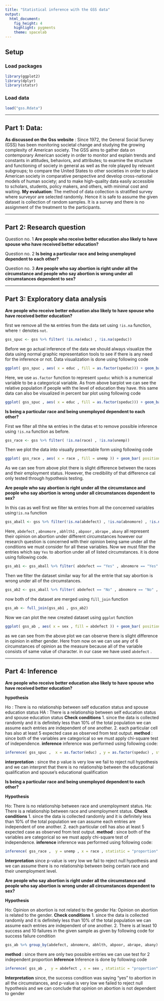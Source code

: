---
title: "Statistical inference with the GSS data"
output: 
  html_document: 
    fig_height: 4
    highlight: pygments
    theme: spacelab
---

## Setup

### Load packages

```{r load-packages, message = FALSE}
library(ggplot2)
library(dplyr)
library(statsr)
```

### Load data


```{r load-data}
load("gss.Rdata")
```



* * *

## Part 1: Data:
**As discussed on the Gss website** : Since 1972, the General Social Survey (GSS) has been monitoring societal change and studying the growing complexity of American society. The GSS aims to gather data on contemporary American society in order to monitor and explain trends and constants in attitudes, behaviors, and attributes; to examine the structure and functioning of society in general as well as the role played by relevant subgroups; to compare the United States to other societies in order to place American society in comparative perspective and develop cross-national models of human society; and to make high-quality data easily accessible to scholars, students, policy makers, and others, with minimal cost and waiting.
**My evaluation**: The method of data collection is stratified survey where surveyor are selected randomly. Hence it is safe to assume the given dataset is collection of random samples.
It is a survey and there is no assignment of the treatment to the participants.

* * *

## Part 2: Research question

Question no. 1 **Are people who receive better education also likely to have spouse who have received better education?**


Question no. 2 **Is being a particular race and being unemployed dependent to each other?**


Question no. 3 **Are people who say abortion is right under all the circumstance and people who say abortion is wrong under all circumstances dependent to sex?**


* * *


## Part 3: Exploratory data analysis
**Are people who receive better education also likely to have spouse who have received better education?**

first we remove all the `NA` entries from the data set using `!is.na` function, where `!` denotes `not`.
```{r}
gss_spuc <- gss %>% filter( !is.na(educ) , !is.na(speduc))
```
Before we go actual inference of the data we should always visualize the data using normal graphic representation tools to see if there is any need for the inference or not. Data visualization is done using following code
```{r}
ggplot( gss_spuc , aes( x = educ , fill = as.factor(speduc))) + geom_bar( position = "stack" ,  stat = "count" )
```
Here, we use `as.factor` function to represent `speduc` which is a numerical variable to be a categorical variable. As from above barplot we can see the relative population if people with the level of education they have. this same data can also be visualized in percent bar plot using following code
```{r}
ggplot( gss_spuc , aes( x = educ , fill = as.factor(speduc))) + geom_bar( position = "fill" ,  stat = "count" )
```


**Is being a particular race and being unemployed dependent to each other?**

First we filter all thhe `NA` entries in the datas et to remove possible inference using `!is.na` function as before.
```{r}
gss_race <- gss %>% filter( !is.na(race) , !is.na(unemp))
```
Then we plot the data into visually presentable form using following code
```{r}
ggplot( gss_race , aes( x = race , fill = unemp )) + geom_bar( position = "fill" , stat = "count")
```
As we can see from above plot there is slight difference between the races and their employment status. However, the credibility of that difference cal only tested through hypothesis testing.



**Are people who say abortion is right under all the circumstance and people who say abortion is wrong under all circumstances dependent to sex?**


In this cas as well first we filter `NA` entries from all the concerned variables using`!is.na` function
```{r}
gss_aball <- gss %>% filter(!is.na(abdefect) , !is.na(abnomore) , !is.na(abhlth) , !is.na(abpoor) , !is.na(abrape) , !is.na(abany) , !is.na(sex)) 
```
Here, `abdefect` , `abnomore` , `abhlth1` , `abpoor` , `abrape` , `abany` all represent their opinion on abortion under different circumstances however our research question is concerned with their opinion being same under all the conditions we must consider for all these variables.
Now we must filter the entries which say `Yes` to abortion under all of listed circumstances. it is done using following code.

```{r}
gss_ab1 <- gss_aball %>% filter( abdefect == "Yes" , abnomore == "Yes" , abhlth == "Yes" , abpoor == "Yes" , abrape == "Yes" , abany == "Yes")
```
Then we filter the dataset similar way for all the entrie that say abortion is wrong under all of the circumstances.
```{r}
gss_ab2 <- gss_aball %>% filter( abdefect == "No" , abnomore == "No" , abhlth == "No" , abpoor == "No" , abrape == "No" , abany == "No")
```
now both of the dataset are merged using `fill_join` function
```{r}
gss_ab <- full_join(gss_ab1 , gss_ab2) 
```
Now we can plot the new created dataset using `ggplot` function
```{r}
ggplot( gss_ab , aes( x = sex , fill = abdefect )) + geom_bar( position = "fill" , stat = "count")
```
as we can see from the above plot we can observe there is slight difference in opinion in either gender. Here from now on we can use any of 6 circumstances of opinion as the measure because all of the variable consists of same value of character. in our case we have used `abdefect` .



* * *

## Part 4: Inference

**Are people who receive better education also likely to have spouse who have received better education?**

**hypothesis**

Ho : There is no relationship between self education status and spouse education status
HA : There is a relationship between self education status and spouse education status
**Check conditions**
1. since the data is collected randomly and it is definitely less than 10% of the total population we can assume each entries are independent of one another.
2. each particular cell has also at least 5 expected case as observed from test output.
**method** : since both of the variables are categorical so we must apply chi-square test of independence.
**inference**
inference was performed using following code:
```{r}
inference( gss_spuc ,  x = as.factor(educ) , y = as.factor(speduc) , statistic = "proportion" , type = "ht" , alternative = "greater" , method = "theoretical")
```
**interpretation** : since the p value is very low we fail to reject null hypothesis and we can interpret that there is no relationship between the educational qualification and spouse's educational qualification

**Is being a particular race and being unemployed dependent to each other?**

**Hypothesis**

Ho: There is no relationship between race and unemployment status.
Ha: There is a relationship between race and unemployment status.
**Check conditions**
1. since the data is collected randomly and it is definitely less than 10% of the total population we can assume each entries are independent of one another.
2. each particular cell has also at least 5 expected case as observed from test output.
**method** : since both of the variables are categorical so we must apply chi-square test of independence.
**inference**
inference was performed using following code:
```{r}
inference( gss_race ,  y = unemp , x = race , statistic = "proportion" , method = "theoretical" , alternative = "greater" , type = "ht" )
```
**Interpretation**
since p-value is very low we fail to reject null hypothesis and we can assume there is no relationship between being certain race and their unemployment level.

**Are people who say abortion is right under all the circumstance and people who say abortion is wrong under all circumstances dependent to sex?**

**Hypothesis**

Ho: Opinion on abortion is not related to the gender
Ha: Opinion on abortion is related to the gender.
**Check conditions**
1. since the data is collected randomly and it is definitely less than 10% of the total population we can assume each entries are independent of one another.
2. There is at least 10 success and 10 failures in the given sample as given by following code for success failure condition
```{r}
gss_ab %>% group_by(abdefect, abnomore, abhlth, abpoor, abrape, abany) %>% summarise(n())
```
**method** : since there are only two possible entries we can use test for 2 independent proportion
**Inference**
Inference is done by following code
```{r}
inference( gss_ab ,  y = abdefect , x = sex , statistic = "proportion" , success = "Yes" , null = 0 , method = "theoretical" , type = "ht" , alternative = "twosided"  )
```
**Interpretation** since, the success condition was saying "yes" to abortion in all the circumstances, and p-value is very low we failed to reject null hypothesis and we can conclude that opinion on abortion is not dependent to gender